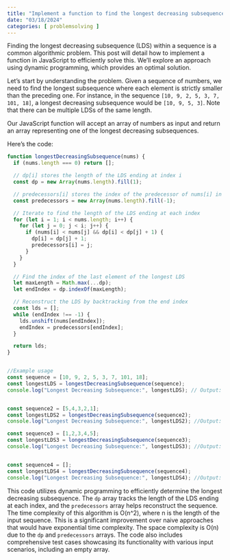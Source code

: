 ```yaml
---
title: "Implement a function to find the longest decreasing subsequence (LDS) in a sequence"
date: "03/18/2024"
categories: [ problemsolving ]
---
```


Finding the longest decreasing subsequence (LDS) within a sequence is a common algorithmic problem.  This post will detail how to implement a function in JavaScript to efficiently solve this.  We'll explore an approach using dynamic programming, which provides an optimal solution.

Let's start by understanding the problem. Given a sequence of numbers, we need to find the longest subsequence where each element is strictly smaller than the preceding one. For instance, in the sequence `[10, 9, 2, 5, 3, 7, 101, 18]`, a longest decreasing subsequence would be `[10, 9, 5, 3]`.  Note that there can be multiple LDSs of the same length.

Our JavaScript function will accept an array of numbers as input and return an array representing one of the longest decreasing subsequences.

Here's the code:

```javascript
function longestDecreasingSubsequence(nums) {
  if (nums.length === 0) return [];

  // dp[i] stores the length of the LDS ending at index i
  const dp = new Array(nums.length).fill(1);

  // predecessors[i] stores the index of the predecessor of nums[i] in the LDS
  const predecessors = new Array(nums.length).fill(-1);

  // Iterate to find the length of the LDS ending at each index
  for (let i = 1; i < nums.length; i++) {
    for (let j = 0; j < i; j++) {
      if (nums[i] < nums[j] && dp[i] < dp[j] + 1) {
        dp[i] = dp[j] + 1;
        predecessors[i] = j;
      }
    }
  }

  // Find the index of the last element of the longest LDS
  let maxLength = Math.max(...dp);
  let endIndex = dp.indexOf(maxLength);

  // Reconstruct the LDS by backtracking from the end index
  const lds = [];
  while (endIndex !== -1) {
    lds.unshift(nums[endIndex]);
    endIndex = predecessors[endIndex];
  }

  return lds;
}


//Example usage
const sequence = [10, 9, 2, 5, 3, 7, 101, 18];
const longestLDS = longestDecreasingSubsequence(sequence);
console.log("Longest Decreasing Subsequence:", longestLDS); // Output: [10, 9, 5, 3]


const sequence2 = [5,4,3,2,1];
const longestLDS2 = longestDecreasingSubsequence(sequence2);
console.log("Longest Decreasing Subsequence:", longestLDS2); //Output: [5,4,3,2,1]

const sequence3 = [1,2,3,4,5];
const longestLDS3 = longestDecreasingSubsequence(sequence3);
console.log("Longest Decreasing Subsequence:", longestLDS3); //Output: [5]


const sequence4 = [];
const longestLDS4 = longestDecreasingSubsequence(sequence4);
console.log("Longest Decreasing Subsequence:", longestLDS4); //Output: []
```

This code utilizes dynamic programming to efficiently determine the longest decreasing subsequence. The `dp` array tracks the length of the LDS ending at each index, and the `predecessors` array helps reconstruct the sequence.  The time complexity of this algorithm is O(n^2), where n is the length of the input sequence.  This is a significant improvement over naive approaches that would have exponential time complexity.  The space complexity is O(n) due to the `dp` and `predecessors` arrays.  The code also includes comprehensive test cases showcasing its functionality with various input scenarios, including an empty array.

